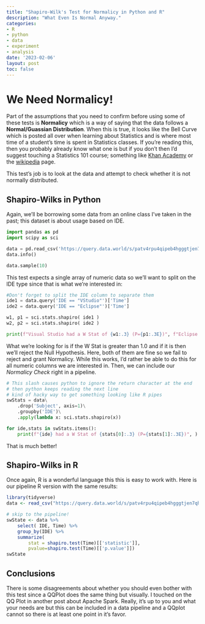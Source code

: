 ```yaml
---
title: "Shapiro-Wilk's Test for Normalicy in Python and R"
description: "What Even Is Normal Anyway."
categories:
- R
- python
- data
- experiment
- analysis
date: '2023-02-06'
layout: post
toc: false
---
```


# We Need Normalicy!
Part of the assumptions that you need to confirm before using some of these tests is **Normalicy** which is a way of saying that the data follows a **Normal/Guassian Distribution**. When this is true, it looks like the Bell Curve which is posted all over when learning about Statistics and is where most time of a student's time is spent in Statistics classes. If you're reading this, then you probably already know what one is but if you don't then I'd suggest touching a Statistics 101 course; something like [Khan Academy](https://www.khanacademy.org/math/statistics-probability/modeling-distributions-of-data/more-on-normal-distributions/v/introduction-to-the-normal-distribution) or the [wikipedia](https://en.wikipedia.org/wiki/Normal_distribution) page.

This test's job is to look at the data and attempt to check whether it is not normally distributed. 

## Shapiro-Wilks in Python
Again, we'll be borrowing some data from an online class I've taken in the past; this dataset is about usage based on IDE.


```python
import pandas as pd
import scipy as sci

data = pd.read_csv('https://query.data.world/s/patv4rpu4qipeb4hgggtjen7qh3vdr')
data.info()
```
```python
data.sample(10)
```

This test expects a single array of numeric data so we'll want to split on the IDE type since that is what we're interested in:
```python
#Don't forget to split the IDE column to separate them
ide1 = data.query('IDE == "VStudio"')['Time']
ide2 = data.query('IDE == "Eclipse"')['Time']

w1, p1 = sci.stats.shapiro( ide1 )
w2, p2 = sci.stats.shapiro( ide2 )

print(f"Visual Studio had a W Stat of {w1:.3} (P={p1:.3E})", f"Eclipse had a W Stat of {w2:.2} ((P={p2:.3E})")
```
What we're looking for is if the W Stat is greater than 1.0 and if it is then we'll reject the Null Hypothesis. Here, both of them are fine so we fail to reject and grant Normalicy. While this works, I'd rather be able to do this for all numeric columns we are interested in. Then, we can include our *Normalicy Check* right in a pipeline.

```python
# This slash causes python to ignore the return character at the end
# then python keeps reading the next line
# kind of hacky way to get something looking like R pipes
swStats = data\
    .drop('Subject', axis=1)\
    .groupby('IDE')\
    .apply(lambda x: sci.stats.shapiro(x))

for ide,stats in swStats.items():
    print(f"{ide} had a W Stat of {stats[0]:.3} (P={stats[1]:.3E})", )

```
That is much better!

## Shapiro-Wilks in R
Once again, R is a wonderful language this this is easy to work with. Here is our pipeline R version with the same results:
```r
library(tidyverse)
data <- read_csv("https://query.data.world/s/patv4rpu4qipeb4hgggtjen7qh3vdr")

# skip to the pipeline!
swState <- data %>%
    select( IDE, Time) %>%
    group_by(IDE) %>%
    summarize(
        stat = shapiro.test(Time)[['statistic']],
        pvalue=shapiro.test(Time)[['p.value']])
swState
```

## Conclusions
There is some disagreements about whether you should even bother with this test since a QQPlot does the same thing but visually. I touched on the QQ Plot in another post about Apache Spark. Really, it's up to you and what your needs are but this can be included in a data pipeline and a QQplot cannot so there is at least one point in it's favor.